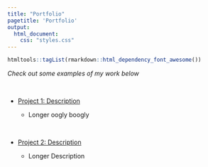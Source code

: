 ```yaml
---
title: "Portfolio"
pagetitle: 'Portfolio'
output: 
  html_document: 
    css: "styles.css"
---
```


```r
htmltools::tagList(rmarkdown::html_dependency_font_awesome())
```


*Check out some examples of my work below*

<br>

- <i class="fa fa-chart-line"> </i> [Project 1: Description](https://www.github.com)

    - Longer oogly boogly

<br>

- <i class="fa fa-chart-pie"> </i> [Project 2: Description](https://www.google.com)

    - Longer Description
